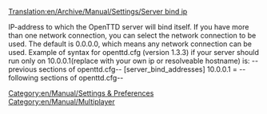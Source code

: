 [[Translation:en/Archive/Manual/Settings/Server bind ip]]


IP-address to which the OpenTTD server will bind itself. If you have more than one network connection, you can select the network connection to be used. The default is 0.0.0.0, which means any network connection can be used.
{{en/-}}
Example of syntax for openttd.cfg (version 1.3.3) if your server should run only on 10.0.0.1(replace with your own ip or resolveable hostname) is:
{{en/-}}
--previous sections of openttd.cfg--
{{en/-}}
[server_bind_addresses]
{{en/-}}
10.0.0.1 = 
{{en/-}}
--following sections of openttd.cfg--
{{en/-}}
[[Category:en/Manual/Settings & Preferences]]
[[Category:en/Manual/Multiplayer]]

{{en/Stub}}
